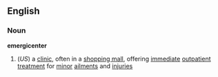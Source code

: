 ==English==
===Noun===
'''emergicenter'''
#(''US'') a [[clinic]], often in a [[shopping mall]], offering [[immediate]] [[outpatient]] [[treatment]] for [[minor]] [[ailment]]s and [[injuries]]